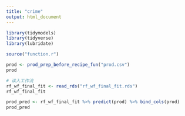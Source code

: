 ---
title: "crime"
output: html_document
---

```{r, message=FALSE}
library(tidymodels)
library(tidyverse)
library(lubridate)
```

```{r}
source("function.r")
```


```{r}
prod <- prod_prep_before_recipe_fun("prod.csv")
prod
```

```{r}
# 读入工作流
rf_wf_final_fit <- read_rds("rf_wf_final_fit.rds")
rf_wf_final_fit
```


```{r}
prod_pred <- rf_wf_final_fit %>% predict(prod) %>% bind_cols(prod)
prod_pred
```

